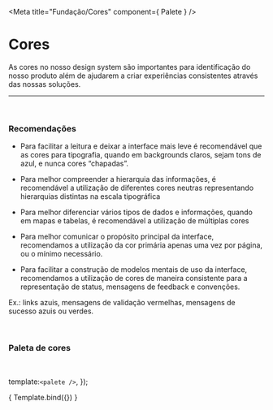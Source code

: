 
<Meta title="Fundação/Cores" component={ Palete } />

# Cores

As cores no nosso design system são importantes para identificação
do nosso produto além de ajudarem a criar experiências consistentes
através das nossas soluções.

<hr />
<br />

### Recomendações

-  Para facilitar a leitura e deixar a interface mais leve é
recomendável que as cores para tipografia, quando em backgrounds claros,
sejam tons de azul, e nunca cores “chapadas”.

-  Para melhor compreender a hierarquia das informações, é recomendável
a utilização de diferentes cores neutras representando hierarquias
distintas na escala tipográfica

-  Para melhor diferenciar vários tipos de dados e informações,
quando em mapas e tabelas, é recomendável a utilização de múltiplas cores

-  Para melhor comunicar o propósito principal da interface,
recomendamos a utilização da cor primária apenas uma vez por página,
ou o mínimo necessário.

-  Para facilitar a construção de modelos mentais de uso da interface,
recomendamos a utilização de cores de maneira consistente para a representação
de status, mensagens de feedback e convenções. 

Ex.: links azuis, mensagens de validação vermelhas, mensagens de sucesso azuis ou verdes.


<br />

### Paleta de cores
<br />

  template:`<palete />`,
});

<Story name="Color palete">
    { Template.bind({}) }
</Story>